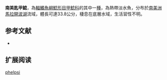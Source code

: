 {{Speciesbox
| name = 南美匙甲鯰
| image = 
| image_width = 250px
| image_caption = 
| status = NE
| status_system = IUCN3.1
| genus = Spatuloricaria
| species = phelpsi
| authority = [[Schultz|Schultz]], 1944
| synonyms = *''Spatuloricaria phelsi '',Schultz, 1944 
}}

'''南美匙甲鯰'''，為[[輻鰭魚綱|輻鰭魚綱]][[鯰形目|鯰形目]][[甲鯰科|甲鯰科]]的其中一[[種|種]]，為熱帶淡水魚，分布於[[南美洲|南美洲]][[馬拉開波湖|馬拉開波湖]]流域，體長可達33.8公分，棲息在底層水域，生活習性不明。
==参考文献==
*{{FishBase_species|genus=Spatuloricaria|species=phelpsi|year=2014|month=12}}

== 扩展阅读 ==
{{refbegin}}
{{wikispecies-inline|Spatuloricaria phelpsi|南美匙甲鯰}}
{{refend}}
{{Taxonbar|from=Q5536284}}

[[Category:匙甲鯰屬|phelpsi]]